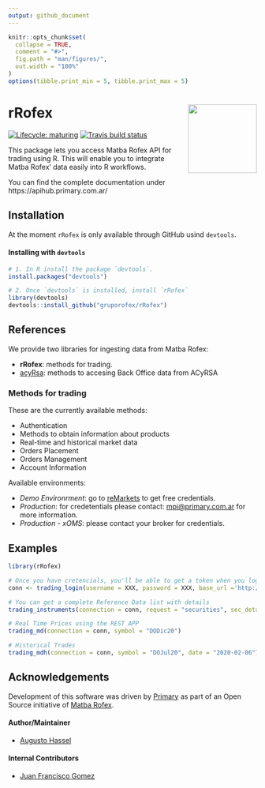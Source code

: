 ```yaml
---
output: github_document
---
```


<!-- README.md is generated from README.Rmd. Please edit that file -->

```r
knitr::opts_chunk$set(
  collapse = TRUE,
  comment = "#>",
  fig.path = "man/figures/",
  out.width = "100%"
)
options(tibble.print_min = 5, tibble.print_max = 5)
```

# rRofex <img src='man/figures/r-rofex.png' align="right" height="139"/>

<!-- badges: start -->
[![Lifecycle: maturing](https://img.shields.io/badge/lifecycle-maturing-blue.svg)](https://www.tidyverse.org/lifecycle/#maturing)
[![Travis build status](https://travis-ci.com/matbarofex/rRofex.svg?branch=master)](https://travis-ci.com/matbarofex/rRofex)
<!-- badges: end -->

This package lets you access Matba Rofex API for trading using R. This will enable you to integrate Matba Rofex' data easily into R workflows.

You can find the complete documentation under https://apihub.primary.com.ar/

## Installation

At the moment `rRofex` is only available through GitHub usind `devtools`. 

#### Installing with `devtools`

```r
# 1. In R install the package `devtools`.
install.packages("devtools")

# 2. Once `devtools` is installed, install `rRofex`
library(devtools)
devtools::install_github("gruporofex/rRofex")
```

## References

We provide two libraries for ingesting data from Matba Rofex:

- **rRofex**: methods for trading. 
- [acyRsa](https://github.com/matbarofex/acyrsa): methods to accesing Back Office data from ACyRSA


### Methods for trading

These are the currently available methods:

- Authentication 
- Methods to obtain information about products 
- Real-time and historical market data
- Orders Placement
- Orders Management
- Account Information

Available environments:

- *Demo Environrment*: go to [reMarkets](https://remarkets.primary.ventures/) to get free credentials. 
- *Production*: for credetentials please contact: <mpi@primary.com.ar> for more information. 
- *Production - xOMS*: please contact your broker for credentials.

## Examples

```r
library(rRofex)

# Once you have cretencials, you'll be able to get a token when you login
conn <- trading_login(username = XXX, password = XXX, base_url ='http://api.remarkets.primary.com.ar')

# You can get a complete Reference Data list with details
trading_instruments(connection = conn, request = "securities", sec_detailed = T)

# Real Time Prices using the REST APP
trading_md(connection = conn, symbol = "DODic20")

# Historical Trades
trading_mdh(connection = conn, symbol = "DOJul20", date = "2020-02-06")
```

## Acknowledgements

Development of this software was driven by [Primary](https://www.primary.com.ar/) as part of an Open Source initiative of [Matba Rofex](https://matbarofex.com.ar/).

#### Author/Maintainer
- [Augusto Hassel](https://github.com/augustohassel)

#### Internal Contributors
- [Juan Francisco Gomez](https://github.com/jfgomezok)

